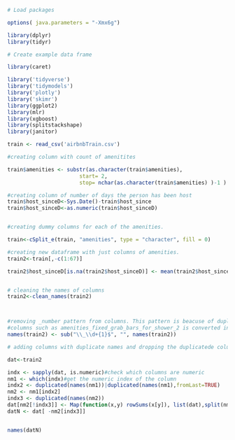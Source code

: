 ```r
# Load packages

options( java.parameters = "-Xmx6g")

library(dplyr)
library(tidyr)

# Create example data frame

library(caret)

library('tidyverse')
library('tidymodels')
library('plotly')
library('skimr')
library(ggplot2)
library(mlr)
library(xgboost)
library(splitstackshape)
library(janitor)

train <- read_csv('airbnbTrain.csv')

#creating column with count of amenitites

train$amenities <- substr(as.character(train$amenities),
                       start= 2, 
                       stop= nchar(as.character(train$amenities) )-1 )

#creating column of number of days the person has been host
train$host_sinceD<-Sys.Date()-train$host_since
train$host_sinceD<-as.numeric(train$host_sinceD)


#creating dummy columns for each of the amenities.

train<-cSplit_e(train, "amenities", type = "character", fill = 0)

#creating new dataframe with just columns of amenities.
train2<-train[,-c(1:67)]

train2$host_sinceD[is.na(train2$host_sinceD)] <- mean(train2$host_sinceD, na.rm = TRUE)


# cleaning the names of columns
train2<-clean_names(train2)



#removing _number pattern from columns. This pattern is beacuse of duplicated columns created after cleaning the names. Thus 
#columns such as amenities_fixed_grab_bars_for_shower_2 is converted into amenities_fixed_grab_bars_for_shower, result of this is duplicate named column.
names(train2) <- sub("\\_\\d+{1}$", "", names(train2))

# adding columns with duplicate names and dropping the duplicatede column.

dat<-train2

indx <- sapply(dat, is.numeric)#check which columns are numeric
nm1 <- which(indx)#get the numeric index of the column
indx2 <- duplicated(names(nm1))|duplicated(names(nm1),fromLast=TRUE)
nm2 <- nm1[indx2]
indx3 <- duplicated(names(nm2))
dat[nm2[!indx3]] <- Map(function(x,y) rowSums(x[y]), list(dat),split(nm2, names(nm2)))
datN <- dat[ -nm2[indx3]]


names(datN)


```

